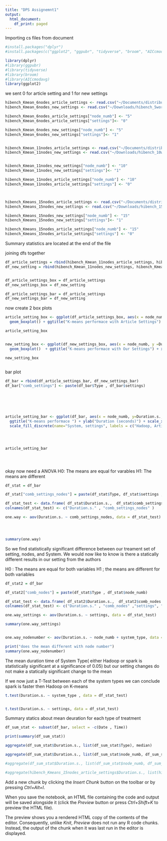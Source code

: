 ```yaml
---
title: "DPS Assignemnt1"
output:
  html_document:
    df_print: paged
---
```


Importing cs files from document


```r
#install.packages("dplyr")
#install.packages(c("ggplot2", "ggpubr", "tidyverse", "broom", "AICcmodavg"))

library(dplyr)
#library(ggpubr)
#library(tidyverse)
#library(broom)
#library(AICcmodavg)
library(ggplot2)

```

we sent 0 for article setting and 1 for new settings
```r


hibench_Kmean_6nodes_article_settings <- read.csv("~/Documents/distributed-A1/Distributed-Data-Processing-Systems-A1/experiments/hibench_6_exp_hadoop_spark_original.report", sep="")
hibench_Kmean_6nodes_new_settings <- read.csv("~/Downloads/hibench_5workers1master.report", sep="")

hibench_Kmean_6nodes_article_settings["node_numb"] <- "5"
hibench_Kmean_6nodes_article_settings["settings"]<- "0"

hibench_Kmean_6nodes_new_settings["node_numb"] <- "5"
hibench_Kmean_6nodes_new_settings["settings"]<- "1" 


hibench_Kmean_11nodes_article_settings <- read.csv("~/Documents/distributed-A1/Distributed-Data-Processing-Systems-A1/experiments/hibench_11_exp_hadoop_spark_original.report", sep="")
hibench_Kmean_11nodes_new_settings <- read.csv("~/Downloads/hibench_10workers1master.report", sep="")


hibench_Kmean_11nodes_new_settings["node_numb"] <- "10"
hibench_Kmean_11nodes_new_settings["settings"]<- "1"

hibench_Kmean_11nodes_article_settings["node_numb"] <- "10"
hibench_Kmean_11nodes_article_settings["settings"] <- "0"



hibench_Kmeans_15nodes_article_settings <- read.csv("~/Documents/distributed-A1/Distributed-Data-Processing-Systems-A1/experiments/hibench_15_exp_hadoop_spark_original.report", sep="")
hibench_Kmeans_15nodes_new_settings <- read.csv("~/Downloads/hibench_15workers1master.report", sep="")

hibench_Kmeans_15nodes_new_settings["node_numb"] <- "15"
hibench_Kmeans_15nodes_new_settings["settings"]<- "1"

hibench_Kmeans_15nodes_article_settings["node_numb"] <- "15"
hibench_Kmeans_15nodes_article_settings["settings"] <- "0"


```

Summary statistics are located at the end of the file

joining dfs together
```r

df_article_settings = rbind(hibench_Kmean_11nodes_article_settings, hibench_Kmean_6nodes_article_settings, hibench_Kmeans_15nodes_article_settings)
df_new_setting = rbind(hibench_Kmean_11nodes_new_settings, hibench_Kmean_6nodes_new_settings, hibench_Kmeans_15nodes_new_settings)


df_article_settings_box = df_article_settings
df_new_settings_box = df_new_setting

df_article_settings_bar = df_article_settings
df_new_settings_bar = df_new_setting

```

now create 2 box plots 

```r
article_setting_box <- ggplot(df_article_settings_box, aes(x = node_numb, y = Duration.s., fill= Type)) +
  geom_boxplot() + ggtitle("K-means performace with Article Settings") + xlab("Number of Nodes") + ylab("Duration (seconds)") + scale_x_discrete(limits=c("5","10","15")) 

article_setting_box 


new_setting_box <- ggplot(df_new_settings_box, aes(x = node_numb, y =Duration.s., fill= Type)) +
  geom_boxplot()  + ggtitle("K-means performace with Our Settings") + xlab("Number of Nodes") + ylab("Duration (seconds)") + scale_x_discrete((limits=c("5","10","15")))

new_setting_box 
 
```






bar plot
```r


df_bar = rbind(df_article_settings_bar, df_new_settings_bar)
df_bar["comb_settings"] <- paste(df_bar$Type , df_bar$settings)






article_setting_bar <- ggplot(df_bar, aes(x = node_numb, y=Duration.s., fill = comb_settings)) + geom_bar(stat="identity" , position='dodge') +
  ggtitle("K-means performace ") + ylab("Duration (seconds)") + scale_x_discrete(limits=c("5","10","15"), name="Number of Nodes") +
  scale_fill_discrete(name="System, settings", labels = c("Hadoop, Article", "Hadoop , Our", "Spark , Article", "Spark , Our"))
  



article_setting_bar 





```

okay now need a ANOVA 
H0: The means are equal for varables
H1: The means are different 

```r

df_stat = df_bar

df_stat["comb_settings_nodes"] = paste(df_stat$Type, df_stat$settings ,df_stat$node_numb)

df_stat_test <- data.frame( df_stat$Duration.s.,  df_stat$comb_settings_nodes)
colnames(df_stat_test) <- c("Duration.s." , "comb_settings_nodes" )

one.way <- aov(Duration.s. ~ comb_settings_nodes, data = df_stat_test)




summary(one.way)


```
So we find statistically significant difference between our treament set of setting, nodes, and System. We would now like to know is there a statically different results in our setting from the authors

H0 : The means are equal for both variables 
H1 ; the means are different for both variables 

```r
df_stat2 = df_bar

df_stat2["comb_nodes"] = paste(df_stat$Type , df_stat$node_numb)

df_stat_test <- data.frame( df_stat2$Duration.s.,  df_stat2$comb_nodes , df_stat2$settings, df_stat2$node_numb, df_stat2$Type)
colnames(df_stat_test) <- c("Duration.s." , "comb_nodes" ,"settings", "node_numb", "system_type")

one.way_settings <- aov(Duration.s. ~ settings, data = df_stat_test)

summary(one.way_settings)


one.way_nodenumber <- aov(Duration.s. ~ node_numb + system_type, data = df_stat_test)

print("does the mean different with node number")
summary(one.way_nodenumber)


```
The mean duration time of System Type( either Hadoop or spark is statistically significant at a significance of 0.05) but our setting changes do not make a statically significant change to the mean 


If we now just a T-Test between each of the system types we can conclude spark is faster then Hadoop on K-means 


```r


t.test(Duration.s. ~ system_type , data = df_stat_test)



```


```r

t.test(Duration.s. ~ settings, data = df_stat_test)

```

Summary statics about mean deuration for each type of treatment

```r
df_sum_stat <- subset(df_bar, select = -c(Date , Time))

print(summary(df_sum_stat))

aggregate(df_sum_stat$Duration.s., list(df_sum_stat$Type), median)

aggregate(df_sum_stat$Duration.s., list(df_sum_stat$node_numb, df_sum_stat$Type, df_sum_stat$settings ), median)

#aggregate(df_sum_stat$Duration.s., list(df_sum_stat$node_numb, df_sum_stat$Type, df_sum_stat$settings ), count)

#aggregate(hibench_Kmeans_15nodes_article_settings$Duration.s., list(hibench_Kmeans_15nodes_article_settings$Type), median)


```


Add a new chunk by clicking the *Insert Chunk* button on the toolbar or by pressing *Ctrl+Alt+I*.

When you save the notebook, an HTML file containing the code and output will be saved alongside it (click the *Preview* button or press *Ctrl+Shift+K* to preview the HTML file).

The preview shows you a rendered HTML copy of the contents of the editor. Consequently, unlike *Knit*, *Preview* does not run any R code chunks. Instead, the output of the chunk when it was last run in the editor is displayed.
